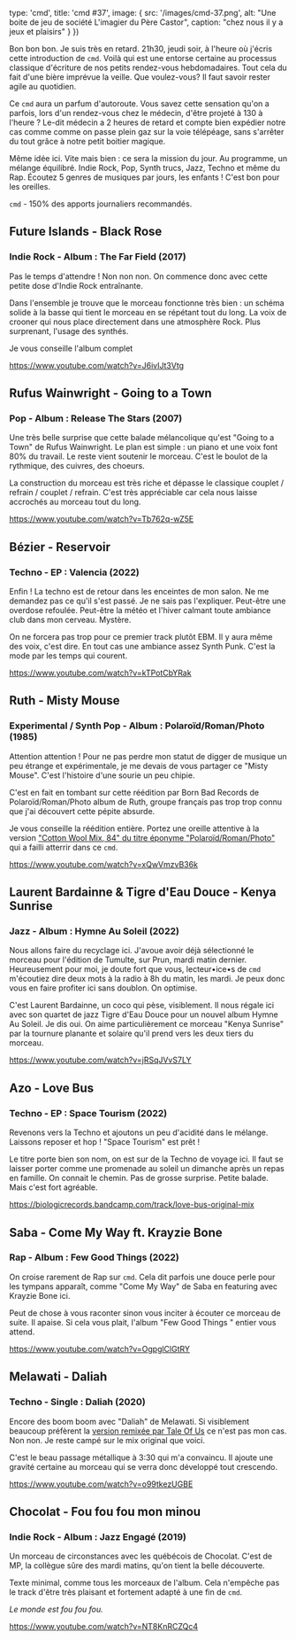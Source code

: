 
  type: 'cmd',
  title: 'cmd #37',
  image: {
    src: '/images/cmd-37.png',
    alt: "Une boite de jeu de société L'imagier du Père Castor",
    caption: "chez nous il y a jeux et plaisirs"
  }
}) 


Bon bon bon. Je suis très en retard. 21h30, jeudi soir, à l'heure où j'écris
cette introduction de `cmd`. Voilà qui est une entorse certaine au processus
classique d'écriture de nos petits rendez-vous hebdomadaires. Tout cela du fait
d'une bière imprévue la veille. Que voulez-vous? Il faut savoir rester agile au
quotidien.

Ce `cmd` aura un parfum d'autoroute. Vous savez cette sensation qu'on a parfois,
lors d'un rendez-vous chez le médecin, d'être projeté à 130 à l'heure ? Le-dit
médecin a 2 heures de retard et compte bien expédier notre cas comme comme on
passe plein gaz sur la voie télépéage, sans s'arrêter du tout grâce à notre
petit boitier magique. 

Même idée ici. Vite mais bien : ce sera la mission du jour. Au programme, un
mélange équilibré. Indie Rock, Pop, Synth trucs, Jazz, Techno et même du Rap.
Écoutez 5 genres de musiques par jours, les enfants ! C'est bon pour les
oreilles. 

`cmd` -  150% des apports journaliers recommandés.



## Future Islands - Black Rose

### Indie Rock - Album : The Far Field (2017)

Pas le temps d'attendre ! Non non non. On commence donc avec cette petite dose
d'Indie Rock entraînante.

Dans l'ensemble je trouve que le morceau fonctionne très bien : un schéma solide
à la basse qui tient le morceau en se répétant tout du long. La voix de crooner
qui nous place directement dans une atmosphère Rock. Plus surprenant, l'usage
des synthés. 

Je vous conseille l'album complet

https://www.youtube.com/watch?v=J6ivIJt3Vtg



## Rufus Wainwright - Going to a Town

### Pop - Album : Release The Stars (2007)

Une très belle surprise que cette balade mélancolique qu'est "Going to a Town"
de Rufus Wainwright. Le plan est simple : un piano et une voix font 80% du
travail. Le reste vient soutenir le morceau. C'est le boulot de la rythmique,
des cuivres, des choeurs.

La construction du morceau est très riche et dépasse le classique couplet /
refrain / couplet / refrain. C'est très appréciable car cela nous laisse
accrochés au morceau tout du long.

https://www.youtube.com/watch?v=Tb762q-wZ5E



## Bézier - Reservoir

### Techno - EP : Valencia (2022)

Enfin ! La techno est de retour dans les enceintes de mon salon. Ne me demandez
pas ce qu'il s'est passé. Je ne sais pas l'expliquer. Peut-être une overdose
refoulée. Peut-être la météo et l'hiver calmant toute ambiance club dans mon
cerveau. Mystère.

On ne forcera pas trop pour ce premier track plutôt EBM. Il y aura même des
voix, c'est dire. En tout cas une ambiance assez Synth Punk. C'est la mode
par les temps qui courent.

https://www.youtube.com/watch?v=kTPotCbYRak



## Ruth - Misty Mouse

### Experimental / Synth Pop - Album : Polaroïd/Roman/Photo (1985)

Attention attention ! Pour ne pas perdre mon statut de digger de musique un peu
étrange et expérimentale, je me devais de vous partager ce "Misty Mouse". C'est
l'histoire d'une sourie un peu chipie.

C'est en fait en tombant sur cette réédition par Born Bad Records de
Polaroïd/Roman/Photo album de Ruth, groupe français pas trop trop connu que j'ai
découvert cette pépite absurde.

Je vous conseille la réédition entière. Portez une oreille attentive à la
version ["Cotton Wool Mix, 84" du titre éponyme
"Polaroïd/Roman/Photo"](https://www.youtube.com/watch?v=WX6a-MC5btk) qui a
failli atterrir dans ce `cmd`.

https://www.youtube.com/watch?v=xQwVmzvB36k



## Laurent Bardainne & Tigre d'Eau Douce - Kenya Sunrise

### Jazz - Album : Hymne Au Soleil (2022)

Nous allons faire du recyclage ici. J'avoue avoir déjà sélectionné le morceau
pour l'édition de Tumulte, sur Prun, mardi matin dernier. Heureusement pour moi,
je doute fort que vous, lecteur•ice•s de `cmd` m'écoutiez dire deux mots à la
radio à 8h du matin, les mardi. Je peux donc vous en faire profiter ici sans
doublon. On optimise.

C'est Laurent Bardainne, un coco qui pèse, visiblement. Il nous régale ici avec
son quartet de jazz Tigre d'Eau Douce pour un nouvel album Hymne Au Soleil. Je
dis oui. On aime particulièrement ce morceau "Kenya Sunrise" par la tournure
planante et solaire qu'il prend vers les deux tiers du morceau.

https://www.youtube.com/watch?v=jRSqJVvS7LY



## Azo - Love Bus

### Techno - EP : Space Tourism (2022)

Revenons vers la Techno et ajoutons un peu d'acidité dans le mélange. Laissons
reposer et hop ! "Space Tourism" est prêt !

Le titre porte bien son nom, on est sur de la Techno de voyage ici. Il faut se
laisser porter comme une promenade au soleil un dimanche après un repas en
famille. On connait le chemin. Pas de grosse surprise. Petite balade. Mais c'est
fort agréable.

https://biologicrecords.bandcamp.com/track/love-bus-original-mix



## Saba  - Come My Way ft. Krayzie Bone

### Rap - Album : Few Good Things (2022)

On croise rarement de Rap sur `cmd`. Cela dit parfois une douce perle pour les
tympans apparaît, comme "Come My Way" de Saba en featuring avec Krayzie Bone
ici.

Peut de chose à vous raconter sinon vous inciter à écouter ce morceau de suite.
Il apaise. Si cela vous plait, l'album "Few Good Things " entier vous attend. 

https://www.youtube.com/watch?v=OgpglClGtRY



## Melawati - Daliah

### Techno - Single : Daliah (2020)

Encore des boom boom avec "Daliah" de Melawati. Si visiblement beaucoup
préfèrent la [version remixée par Tale Of
Us](https://www.youtube.com/watch?v=Ysp43aPzQKI) ce n'est pas mon cas. Non non.
Je reste campé sur le mix original que voici.

C'est le beau passage métallique à 3:30 qui m'a convaincu. Il ajoute une gravité
certaine au morceau qui se verra donc développé tout crescendo.

https://www.youtube.com/watch?v=o99tkezUGBE



## Chocolat - Fou fou fou mon minou

### Indie Rock - Album : Jazz Engagé (2019)

Un morceau de circonstances avec les québécois de Chocolat. C'est de MP, la
collègue sûre des mardi matins, qu'on tient la belle découverte.

Texte minimal, comme tous les morceaux de l'album. Cela n'empêche pas le track
d'être très plaisant et fortement adapté à une fin de `cmd`.

*Le monde est fou fou fou.*

https://www.youtube.com/watch?v=NT8KnRCZQc4

